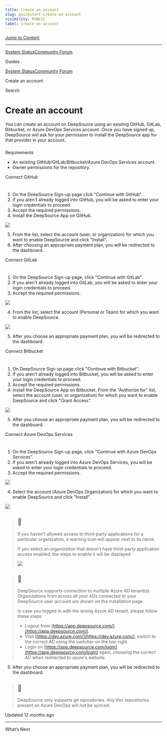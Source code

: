 ```yaml
---
title: Create an account
slug: quickstart-create-an-account
visibility: PUBLIC
label: Create an account
---
```

[Jump to Content](#content)

* * *

[System Status](https://deepsourcestatus.com/)[Community Forum](https://discuss.deepsource.com/)

Guides

[System Status](https://deepsourcestatus.com/)[Community Forum](https://discuss.deepsource.com/)

Create an account

Search

Create an account
=================

You can create an account on DeepSource using an existing GitHub, GitLab, Bitbucket, or Azure DevOps Services account. Once you have signed up, DeepSource will ask for your permission to install the DeepSource app for that provider in your account.

### 

Requirements

[](#requirements)

*   An existing GitHub/GitLab/Bitbucket/Azure DevOps Services account.
*   Owner permissions for the repository.

Connect GitHub

[](#connect-github)
=====================================

1.  On the DeepSource Sign-up page click "Continue with GitHub".
2.  If you aren't already logged into GitHub, you will be asked to enter your login credentials to proceed.
3.  Accept the required permissions.
4.  Install the DeepSource App on GitHub.

![](https://files.readme.io/eb9ef23-github.png)

5.  From the list, select the account (user, or organization) for which you want to enable DeepSource and click "Install".
6.  After choosing an appropriate payment plan, you will be redirected to the dashboard.

Connect GitLab

[](#connect-gitlab)
=====================================

1.  On the DeepSource Sign-up page, click "Continue with GitLab".
2.  If you aren't already logged into GitLab, you will be asked to enter your login credentials to proceed.
3.  Accept the required permissions.

![](https://files.readme.io/7f3e772-gitlab-1.png)

4.  From the list, select the account (Personal or Team) for which you want to enable DeepSource.

![](https://files.readme.io/5eee6f7-SCR-20231017-llud.png)

5.  After you choose an appropriate payment plan, you will be redirected to the dashboard.

Connect Bitbucket

[](#connect-bitbucket)
===========================================

1.  On DeepSource Sign up page click "Continue with Bitbucket".
2.  If you aren't already logged into Bitbucket, you will be asked to enter your login credentials to proceed.
3.  Accept the required permissions.
4.  Install the DeepSource App on Bitbucket. From the "Authorize for" list, select the account (user, or organization) for which you want to enable DeepSource and click "Grant Access".

![](https://files.readme.io/25377bf-bitbucket-1.png)

5.  After you choose an appropriate payment plan, you will be redirected to the dashboard.

Connect Azure DevOps Services

[](#connect-azure-devops-services)
===================================================================

1.  On the DeepSource Sign-up page, click "Continue with Azure DevOps Services".
2.  If you aren't already logged into Azure DevOps Services, you will be asked to enter your login credentials to proceed.
3.  Accept the required permissions.

![](https://files.readme.io/c88fbfe-ads-1.png)

4.  Select the account (Azure DevOps Organization) for which you want to enable DeepSource and click "Install".

![](https://files.readme.io/916cc21-SCR-20231017-lnjo.png)

> 📘
> --
> 
> If you haven't allowed access to third-party applications for a particular organization, a warning icon will appear next to its name.
> 
> If you select an organization that doesn't have third-party application access enabled, the steps to enable it will be displayed.
> 
> ![](https://files.readme.io/bcb7431-SCR-20231017-lwcz.png)

> 📘
> --
> 
> DeepSource supports connection to multiple Azure AD tenant(s). Organizations from across all your ADs connected to your DeepSource user account are shown on the installation page.
> 
> In case you logged in with the wrong Azure AD tenant, please follow these steps:
> 
> *   Logout from [https://app.deepsource.com/](https://app.deepsource.com/).
> *   Visit [https://dev.azure.com/](https://dev.azure.com/), switch to the correct AD using the switcher on the top-right.
> *   Login on [https://app.deepsource.com/login](https://app.deepsource.com/login) again, choosing the correct AD when redirected to azure's website.

5.  After you choose an appropriate payment plan, you will be redirected to the dashboard.

> 📘
> --
> 
> DeepSource only supports git repositories. Any tfvc repositories present on Azure DevOps will not be synced.

Updated 12 months ago

* * *

What’s Next
